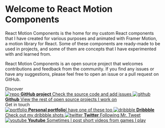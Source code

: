 
<Meta title="Welcome/Introduction" />

<style>
  {`
    .subheading {
      --mediumdark: '#999999';
      font-weight: 900;
      font-size: 13px;
      color: #999;
      letter-spacing: 6px;
      line-height: 24px;
      text-transform: uppercase;
      margin-bottom: 12px;
      margin-top: 40px;
    }

    .link-list {
      display: grid;
      grid-template-columns: 1fr;
      grid-template-rows: 1fr;
      row-gap: 10px;
    }

    @media (min-width: 620px) {
      .link-list {
        row-gap: 20px;
        column-gap: 20px;
        grid-template-columns: 1fr 1fr;
      }
    }

    @media all and (-ms-high-contrast:none) {
    .link-list {
        display: -ms-grid;
        -ms-grid-columns: 1fr 1fr;
        -ms-grid-rows: 1fr 1fr;
      }
    }

    .link-item {
      display: block;
      padding: 20px 30px 20px 15px;
      border: 1px solid #00000010;
      border-radius: 5px;
      transition: background 150ms ease-out, border 150ms ease-out, transform 150ms ease-out;
      color: #333333;
      display: flex;
      align-items: flex-start;
    }

    .link-item:hover {
      border-color: #1EA7FD50;
      transform: translate3d(0, -3px, 0);
      box-shadow: rgba(0, 0, 0, 0.08) 0 3px 10px 0;
    }

    .link-item:active {
      border-color: #1EA7FD;
      transform: translate3d(0, 0, 0);
    }

    .link-item strong {
      font-weight: 700;
      display: block;
      margin-bottom: 2px;
    }

    .link-item img {
      height: 40px;
      width: 40px;
      margin-right: 15px;
      flex: none;
    }

    .link-item span {
      font-size: 14px;
      line-height: 20px;
    }

    .tip {
      display: inline-block;
      border-radius: 1em;
      font-size: 11px;
      line-height: 12px;
      font-weight: 700;
      background: #E7FDD8;
      color: #66BF3C;
      padding: 4px 12px;
      margin-right: 10px;
      vertical-align: top;
    }

    .tip-wrapper {
      font-size: 13px;
      line-height: 20px;
      margin-top: 40px;
      margin-bottom: 40px;
    }

    .tip-wrapper code {
      font-size: 12px;
      display: inline-block;
    }
  `}
</style>

# Welcome to React Motion Components

React Motion Components is the home for my custom React components that I have created for various purposes and animated
with Framer Motion, a motion library for React. Some of these components are ready-made to be used in projects, and some
of them are concepts that I have experimented with and learned from.

React Motion Components is an open source project that welcomes contributions and feedback from the community. If you
find any issues or have any suggestions, please feel free to open an issue or a pull request on GitHub.

<div className="subheading">Discover</div>

<div className="link-list">
  <a className="link-item" href="https://github.com/eduardconstantin/react-motion-components" target="_blank">
    <img src={Repo} alt="repo" />
    <span>
      <strong>GitHub project</strong>
      Check the source code and add issues
    </span>
  </a>
  <a className="link-item" href="https://github.com/eduardconstantin" target="_blank">
    <img src={Github} alt="github" />
    <span>
      <strong>Github</strong>
      View the rest of open source projects I work on
    </span>
  </a>
</div>

<div className="subheading">Get in touch</div>

<div className="link-list">
  <a className="link-item" href="https://eduardconstantin.github.io" target="_blank">
    <img src={Portfolio} alt="portfolio" />
    <span>
      <strong>Personal portfolio</strong>I have one of these too
    </span>
  </a>
  <a className="link-item" href="https://dribbble.com/Eduard26" target="_blank">
    <img src={Dribbble} alt="dribbble" />
    <span>
      <strong>Dribbble</strong>
      Check out my dribbble shots
    </span>
  </a>
  <a className="link-item" href="https://twitter.com/_Eduard26" target="_blank">
    <img src={Twitter} alt="twitter" />
    <span>
      <strong>Twitter</strong>
      Following Mr. Tweet
    </span>
  </a>
  <a className="link-item" href="https://www.youtube.com/channel/UC8sXMbniXCSDrbbLXev4nsQ" target="_blank">
    <img src={Youtube} alt="youtube" />
    <span>
      <strong>Youtube</strong>
      Sometimes I post short videos from games I play
    </span>
  </a>
</div>
